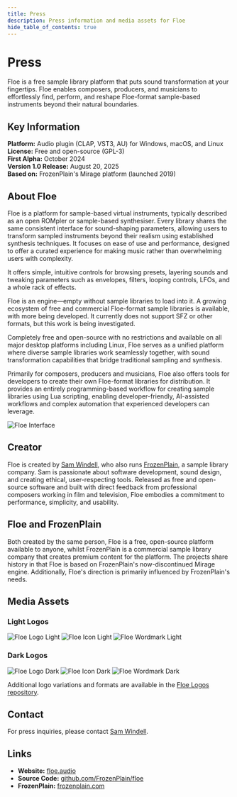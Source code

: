 ```yaml
---
title: Press
description: Press information and media assets for Floe
hide_table_of_contents: true
---
```


<!--
SPDX-FileCopyrightText: 2025 Sam Windell
SPDX-License-Identifier: MIT
-->

# Press

Floe is a free sample library platform that puts sound transformation at your fingertips. Floe enables composers, producers, and musicians to effortlessly find, perform, and reshape Floe-format sample-based instruments beyond their natural boundaries.

## Key Information

**Platform:** Audio plugin (CLAP, VST3, AU) for Windows, macOS, and Linux  
**License:** Free and open-source (GPL-3)   
**First Alpha:** October 2024  
**Version 1.0 Release:** August 20, 2025  
**Based on:** FrozenPlain's Mirage platform (launched 2019)

## About Floe

Floe is a platform for sample-based virtual instruments, typically described as an open ROMpler or sample-based synthesiser. Every library shares the same consistent interface for sound-shaping parameters, allowing users to transform sampled instruments beyond their realism using established synthesis techniques. It focuses on ease of use and performance, designed to offer a curated experience for making music rather than overwhelming users with complexity.

It offers simple, intuitive controls for browsing presets, layering sounds and tweaking parameters such as envelopes, filters, looping controls, LFOs, and a whole rack of effects.

Floe is an engine—empty without sample libraries to load into it. A growing ecosystem of free and commercial Floe-format sample libraries is available, with more being developed. It currently does not support SFZ or other formats, but this work is being investigated.

Completely free and open-source with no restrictions and available on all major desktop platforms including Linux, Floe serves as a unified platform where diverse sample libraries work seamlessly together, with sound transformation capabilities that bridge traditional sampling and synthesis.

Primarily for composers, producers and musicians, Floe also offers tools for developers to create their own Floe-format libraries for distribution. It provides an entirely programming-based workflow for creating sample libraries using Lua scripting, enabling developer-friendly, AI-assisted workflows and complex automation that experienced developers can leverage.

![Floe Interface](/images/whole-gui.png)

## Creator

Floe is created by [Sam Windell](https://samwindell.name/), who also runs [FrozenPlain](https://www.frozenplain.com), a sample library company. Sam is passionate about software development, sound design, and creating ethical, user-respecting tools. Released as free and open-source software and built with direct feedback from professional composers working in film and television, Floe embodies a commitment to performance, simplicity, and usability.

## Floe and FrozenPlain

Both created by the same person, Floe is a free, open-source platform available to anyone, whilst FrozenPlain is a commercial sample library company that creates premium content for the platform. The projects share history in that Floe is based on FrozenPlain's now-discontinued Mirage engine. Additionally, Floe's direction is primarily influenced by FrozenPlain's needs.


## Media Assets

### Light Logos

<div style={{display: 'flex', flexDirection: 'column', gap: '20px', alignItems: 'flex-start', marginBottom: '20px'}}>
  <img src="https://raw.githubusercontent.com/floe-audio/Floe-Logos/refs/heads/main/rasterized/horizontal_transparent.png" alt="Floe Logo Light" style={{height: '60px'}} />
  <img src="https://raw.githubusercontent.com/floe-audio/Floe-Logos/refs/heads/main/rasterized/icon_transparent_256px.png" alt="Floe Icon Light" style={{height: '60px'}} />
  <img src="https://raw.githubusercontent.com/floe-audio/Floe-Logos/refs/heads/main/rasterized/wordmark_transparent.png" alt="Floe Wordmark Light" style={{height: '60px'}} />
</div>

### Dark Logos

<div style={{display: 'flex', flexDirection: 'column', gap: '20px', alignItems: 'flex-start', marginBottom: '20px'}}>
  <img src="https://raw.githubusercontent.com/floe-audio/Floe-Logos/refs/heads/main/rasterized/horizontal_transparent_dark.png" alt="Floe Logo Dark" style={{height: '60px'}} />
  <img src="https://raw.githubusercontent.com/floe-audio/Floe-Logos/refs/heads/main/rasterized/icon_transparent_dark_512px.png" alt="Floe Icon Dark" style={{height: '60px'}} />
  <img src="https://raw.githubusercontent.com/floe-audio/Floe-Logos/refs/heads/main/rasterized/wordmark_transparent_dark.png" alt="Floe Wordmark Dark" style={{height: '60px'}} />
</div>

Additional logo variations and formats are available in the [Floe Logos repository](https://github.com/floe-audio/Floe-Logos).

## Contact

For press inquiries, please contact [Sam Windell](mailto:sam@frozenplain.com).

## Links

- **Website:** [floe.audio](https://floe.audio)
- **Source Code:** [github.com/FrozenPlain/floe](https://github.com/floe-audio/Floe)
- **FrozenPlain:** [frozenplain.com](https://www.frozenplain.com)
